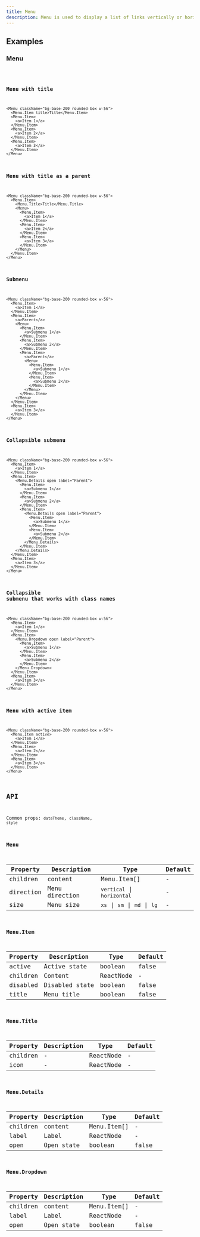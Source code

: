 ```yaml
---
title: Menu
description: Menu is used to display a list of links vertically or horizontally.
---
```


## Examples

### Menu

<code src="./demo/basic.tsx" />

### Menu with title

```tsx live
<Menu className="bg-base-200 rounded-box w-56">
  <Menu.Item title>Title</Menu.Item>
  <Menu.Item>
    <a>Item 1</a>
  </Menu.Item>
  <Menu.Item>
    <a>Item 2</a>
  </Menu.Item>
  <Menu.Item>
    <a>Item 3</a>
  </Menu.Item>
</Menu>
```

### Menu with title as a parent

```tsx live
<Menu className="bg-base-200 rounded-box w-56">
  <Menu.Item>
    <Menu.Title>Title</Menu.Title>
    <Menu>
      <Menu.Item>
        <a>Item 1</a>
      </Menu.Item>
      <Menu.Item>
        <a>Item 2</a>
      </Menu.Item>
      <Menu.Item>
        <a>Item 3</a>
      </Menu.Item>
    </Menu>
  </Menu.Item>
</Menu>
```

### Submenu

```tsx live
<Menu className="bg-base-200 rounded-box w-56">
  <Menu.Item>
    <a>Item 1</a>
  </Menu.Item>
  <Menu.Item>
    <a>Parent</a>
    <Menu>
      <Menu.Item>
        <a>Submenu 1</a>
      </Menu.Item>
      <Menu.Item>
        <a>Submenu 2</a>
      </Menu.Item>
      <Menu.Item>
        <a>Parent</a>
        <Menu>
          <Menu.Item>
            <a>Submenu 1</a>
          </Menu.Item>
          <Menu.Item>
            <a>Submenu 2</a>
          </Menu.Item>
        </Menu>
      </Menu.Item>
    </Menu>
  </Menu.Item>
  <Menu.Item>
    <a>Item 3</a>
  </Menu.Item>
</Menu>
```

### Collapsible submenu

```tsx live
<Menu className="bg-base-200 rounded-box w-56">
  <Menu.Item>
    <a>Item 1</a>
  </Menu.Item>
  <Menu.Item>
    <Menu.Details open label="Parent">
      <Menu.Item>
        <a>Submenu 1</a>
      </Menu.Item>
      <Menu.Item>
        <a>Submenu 2</a>
      </Menu.Item>
      <Menu.Item>
        <Menu.Details open label="Parent">
          <Menu.Item>
            <a>Submenu 1</a>
          </Menu.Item>
          <Menu.Item>
            <a>Submenu 2</a>
          </Menu.Item>
        </Menu.Details>
      </Menu.Item>
    </Menu.Details>
  </Menu.Item>
  <Menu.Item>
    <a>Item 3</a>
  </Menu.Item>
</Menu>
```

### Collapsible submenu that works with class names

```tsx live
<Menu className="bg-base-200 rounded-box w-56">
  <Menu.Item>
    <a>Item 1</a>
  </Menu.Item>
  <Menu.Item>
    <Menu.Dropdown open label="Parent">
      <Menu.Item>
        <a>Submenu 1</a>
      </Menu.Item>
      <Menu.Item>
        <a>Submenu 2</a>
      </Menu.Item>
    </Menu.Dropdown>
  </Menu.Item>
  <Menu.Item>
    <a>Item 3</a>
  </Menu.Item>
</Menu>
```

### Menu with active item

```tsx live
<Menu className="bg-base-200 rounded-box w-56">
  <Menu.Item active>
    <a>Item 1</a>
  </Menu.Item>
  <Menu.Item>
    <a>Item 2</a>
  </Menu.Item>
  <Menu.Item>
    <a>Item 3</a>
  </Menu.Item>
</Menu>
```

## API

Common props: `dataTheme`, `className`, `style`

### Menu

| Property  | Description    | Type                         | Default |
| --------- | -------------- | ---------------------------- | ------- |
| children  | content        | Menu.Item[]                  | -       |
| direction | Menu direction | `vertical` \| `horizontal`   | -       |
| size      | Menu size      | `xs` \| `sm` \| `md` \| `lg` | -       |

### Menu.Item

| Property | Description    | Type      | Default |
| -------- | -------------- | --------- | ------- |
| active   | Active state   | boolean   | false   |
| children | Content        | ReactNode | -       |
| disabled | Disabled state | boolean   | false   |
| title    | Menu title     | boolean   | false   |

### Menu.Title

| Property | Description | Type      | Default |
| -------- | ----------- | --------- | ------- |
| children | -           | ReactNode | -       |
| icon     | -           | ReactNode | -       |

### Menu.Details

| Property | Description | Type        | Default |
| -------- | ----------- | ----------- | ------- |
| children | content     | Menu.Item[] | -       |
| label    | Label       | ReactNode   | -       |
| open     | Open state  | boolean     | false   |

### Menu.Dropdown

| Property | Description | Type        | Default |
| -------- | ----------- | ----------- | ------- |
| children | content     | Menu.Item[] | -       |
| label    | Label       | ReactNode   | -       |
| open     | Open state  | boolean     | false   |
